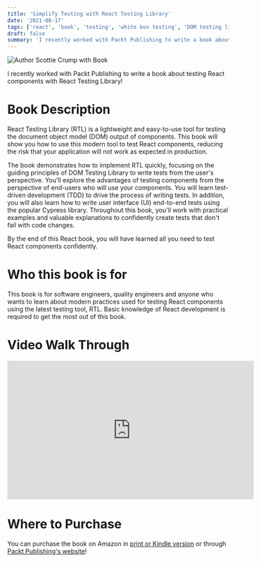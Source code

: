 ```yaml
---
title: 'Simplify Testing with React Testing Library'
date: '2021-08-17'
tags: ['react', 'book', 'testing', 'white box testing', 'DOM testing library', 'Cypress']
draft: false
summary: 'I recently worked with Packt Publishing to write a book about testing React components with React Testing Library...'
---
```


<div class="text-center">
  <Image alt="Author Scottie Crump with Book" src="/static/images/scottieAndRtlBook.jpeg" width={437} height={434}  />
</div>

I recently worked with Packt Publishing to write a book about testing React components with React Testing Library!

# Book Description
React Testing Library (RTL) is a lightweight and easy-to-use tool for testing the document object model (DOM) output of components. This book will show you how to use this modern tool to test React components, reducing the risk that your application will not work as expected in production.

The book demonstrates how to implement RTL quickly, focusing on the guiding principles of DOM Testing Library to write tests from the user's perspective. You'll explore the advantages of testing components from the perspective of end-users who will use your components. You will learn test-driven development (TDD) to drive the process of writing tests. In addition, you will also learn how to write user interface (UI) end-to-end tests using the popular Cypress library. Throughout this book, you'll work with practical examples and valuable explanations to confidently create tests that don't fail with code changes.

By the end of this React book, you will have learned all you need to test React components confidently.

# Who this book is for
This book is for software engineers, quality engineers and anyone who wants to learn about modern practices used for testing React components using the latest testing tool, RTL. Basic knowledge of React development is required to get the most out of this book.

# Video Walk Through
<div style={{marginBottom: '2em'}}>
  <iframe width="560" height="315" src="https://www.youtube.com/embed/DeotUmvaL7g" title="YouTube video player" frameborder="0" allow="accelerometer; autoplay; clipboard-write; encrypted-media; gyroscope; picture-in-picture" allowfullscreen></iframe>
</div>

# Where to Purchase
You can purchase the book on Amazon in [print or Kindle version](https://www.amazon.com/dp/1800564457/ref=cm_sw_em_r_mt_dp_M6EX6SK87A0RS2QBQBY7) or through [Packt Publishing's website](https://www.packtpub.com/product/simplify-testing-with-react-testing-library/9781800564459)! 